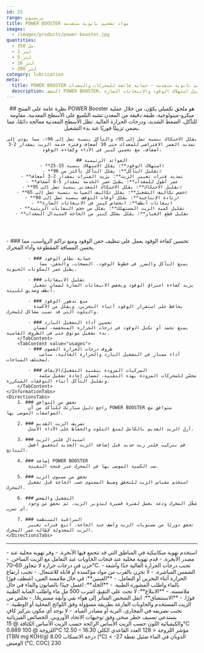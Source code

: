 ```yaml
---
id: 25
range: بريميوم
title: POWER BOOSTER مواد تشحيم نانوية متقدمة
images:
  - /images/products/power-booster.jpg
quantities:
  - 350 مل
  - 1 لتر
  - 5 لتر
  - 16 لتر
  - 208 لتر
category: lubrication
meta:
  title: POWER BOOSTER مواد تشحيم نانوية متقدمة – حماية فائقة للمحركات والمعدات
  description: اكتشف POWER BOOSTER، حزمة إضافية متقدمة تشكل طبقة معدنية دقيقة على الأسطح المعدنية لتحسين الأداء، تقليل الاحتكاك، وتقليل التآكل. يساهم في تحسين العمر التشغيلي للمحرك وتقليل استهلاك الوقود والانبعاثات الضارة.
---
```


<Header>
    ## نظرة عامة على المنتج
    POWER Booster هو ملحق تكميلي يكوّن، من خلال عملية ميكرو-ميتولوجية، طبقة دقيقة من المعدن تشبه التلميع على الأسطح المعدنية، مقاومة للتآكل، الضغط الشديد، ودرجات الحرارة العالية. تظل الأسطح المعدنية معالجة دائمًا، مما يضمن تزييتًا فوريًا عند بدء التشغيل.

    يقلل الاحتكاك بنسبة تصل إلى 95٪ والتآكل بنسبة تصل إلى 96٪، مما يؤدي إلى تمديد العمر الافتراضي للمعدات حتى 10 أضعاف وفترة خدمة الزيت بمقدار 2-3 أضعاف، مع تحسين كبير في الأداء وكفاءة الوقود.

    ## الفوائد الرئيسية
    - **استهلاك الوقود**: يقلل الاستهلاك بنسبة 15-25٪
    - **تقليل التآكل**: يقلل التآكل بأكثر من 96٪
    - **تمديد فترات تغيير الزيت**: يزيد الفترات بمقدار 2-3 أضعاف
    - **عمر أطول للمعدات**: يطيل عمر الخدمة بمقدار 5-8 أضعاف
    - **تقليل الاحتكاك**: يقلل الاحتكاك المعدني بنسبة تصل إلى 95٪
    - **خفض تكاليف التشغيل**: يقلل تكاليف الصيانة بنسبة تصل إلى 65٪
    - **زيادة الإنتاجية**: يقلل أوقات التوقف بنسبة تصل إلى 90٪
    - **انبعاثات أنظف**: انخفاض كبير في الانبعاثات الضارة
    - **تقليل كمية الزيت المستهلك**: يقلل من حجم النفايات الزيتية
    - **تقليل قطع الغيار**: يقلل بشكل كبير من الحاجة لاستبدال المعدات
</Header>

<Section>
    <InformationTabs>
        <TabContent value="core">
            - ### تحسين كفاءة الوقود
              يعمل على تنظيف حقن الوقود ومنع تراكم الرواسب، مما يحسن المسافة المقطوعة وأداء المحرك.

            - ### حماية نظام الوقود
                يمنع التآكل والضرر في خطوط الوقود، المضخات، والحقن، مما يطيل عمر المكونات الحيوية.

            - ### تقليل الانبعاثات
              يزيد كفاءة احتراق الوقود ويخفض الانبعاثات الضارة لضمان تشغيل أنظف وصديق للبيئة.

            - ### منع تدهور الوقود
              يحافظ على استقرار الوقود أثناء التخزين، ويقلل من الأكسدة والتلوث التي قد تسبب مشاكل للمحرك.

            - ### تحسين أداء التشغيل البارد
              يمنع تجمد أو تكتل الوقود في درجات الحرارة المنخفضة، لضمان بدء تشغيل موثوق حتى في الظروف القاسية.
        </TabContent>
        <TabContent value="usages">
            - ### ظروف درجات الحرارة القصوى
                أداء ممتاز في التشغيل البارد والحرارة العالية، مناسب لمختلف المناخات.

            - ### المركبات المزودة بتقنية التشغيل/الإيقاف
                محسّن للمحركات المزودة بهذه التقنية، لضمان إعادة تشغيل سلسة وتقليل التآكل أثناء التوقفات المتكررة.
        </TabContent>
    </InformationTabs>
    <DirectionsTabs>
        1. ### تحقق من التوافق
            راجع دليل سيارتك للتأكد من أن POWER BOOSTER متوافق مع المواصفات الموصى بها.

        2. ### تصريف الزيت القديم
            أزل الزيت القديم بالكامل لمنع التلوث والحفاظ على الأداء الأمثل.

        3. ### استبدال فلتر الزيت
            قم بتركيب فلتر زيت جديد قبل إضافة الزيت الجديد لتحقيق أفضل النتائج.

        4. ### إضافة POWER BOOSTER
            صب الكمية الموصى بها في المحرك عبر فتحة التعبئة.

        5. ### تحقق من مستوى الزيت
            استخدم مقياس الزيت للتحقق وضبط المستوى حسب الحاجة قبل تشغيل المحرك.

        6. ### التشغيل والفحص
            شغّل المحرك ودعه يعمل لفترة قصيرة لتدوير الزيت، ثم تحقق من وجود أي تسرب.

        7. ### المراقبة المنتظمة
            تحقق دوريًا من مستويات الزيت وأضف عند الحاجة. اتبع فترات تغيير الزيت المجدولة لإطالة عمر المحرك.
    </DirectionsTabs>
</Section>

***

<Section>
    <SafetyTabs>
        <TabContent value="handling">
            - استخدم تهوية ميكانيكية في المناطق التي قد تتجمع فيها الأبخرة.
            - وفر تهوية محلية عند مصدر الأبخرة.
            - قدم تهوية محلية عند فتحات الحاويات عند التعامل مع الزيت الساخن.
            - خزن في درجات حرارة لا تتجاوز 60–70°C.
            - تجنب درجات الحرارة العالية جدًا وأشعة الشمس المباشرة.
            - لا تخزن بالقرب من مواد مؤكسدة أو قابلة للاشتعال.
            - تجنب ارتفاع الحرارة أثناء التخزين أو التعامل.
        </TabContent>
        <TabContent value="first-aid">
            - **العينين**: في حال ملامسة العين، اشطف فورًا بالماء واطلب المشورة الطبية.
            - **الجلد**: اغسل جيدًا بالصابون والماء في حال ملامسته.
            - **الابتلاع**: لا تحث على التقيؤ، اشرب 500 مل ماء واطلب العناية الطبية فورًا.
            - **الاستنشاق**: انقل الشخص المتأثر إلى هواء نقي وأبقِه مستريحًا.
        </TabContent>
        <TabContent value="disposal">
            - تخلص من الزيت المستخدم والحاويات الفارغة بطريقة مسؤولة وفق اللوائح المحلية أو الوطنية.
            - تجنب تصريفه في المجاري، التربة أو مصادر المياه.
        </TabContent>
        <TabContent value="hazardous">
            - لا يوجد أي مكون بتركيز كافٍ يستدعي تصنيف خطر صحي وفق توجيهات الاتحاد الأوروبي.
        </TabContent>
    </SafetyTabs>
  
   <Table>
  <TableHeader>
    <TableRow col={2}>
      <TableHead>الخصائص الفيزيائية والكيميائية</TableHead>
    </TableRow>
  </TableHeader>
  <TableBody>
    <TableRow>
      <TableCell>اللون</TableCell>
      <TableCell>حسب الزيت الأساس</TableCell>
    </TableRow>
    <TableRow>
      <TableCell>الرائحة</TableCell>
      <TableCell>حسب الزيت الأساس</TableCell>
    </TableRow>
    <TableRow>
      <TableCell>الكثافة @ 15°C</TableCell>
      <TableCell>0.889</TableCell>
    </TableRow>
    <TableRow>
      <TableCell>اللزوجة @ 100°C</TableCell>
      <TableCell>12.50 – 16.30</TableCell>
    </TableRow>
    <TableRow>
      <TableCell>مؤشر اللزوجة</TableCell>
      <TableCell>&lt; 128</TableCell>
    </TableRow>
    <TableRow>
      <TableCell>العدد القاعدي الكلي (TBN mg KOH/g)</TableCell>
      <TableCell>8.00</TableCell>
    </TableRow>
    <TableRow>
      <TableCell>درجة الانسكاب (°C)</TableCell>
      <TableCell>&lt; -27</TableCell>
    </TableRow>
    <TableRow>
      <TableCell>الذوبان في الماء</TableCell>
      <TableCell>ضئيل</TableCell>
    </TableRow>
    <TableRow>
      <TableCell>نقطة الوميض (°C, COC)</TableCell>
      <TableCell>230</TableCell>
    </TableRow>
  </TableBody>
</Table>
</Section>
